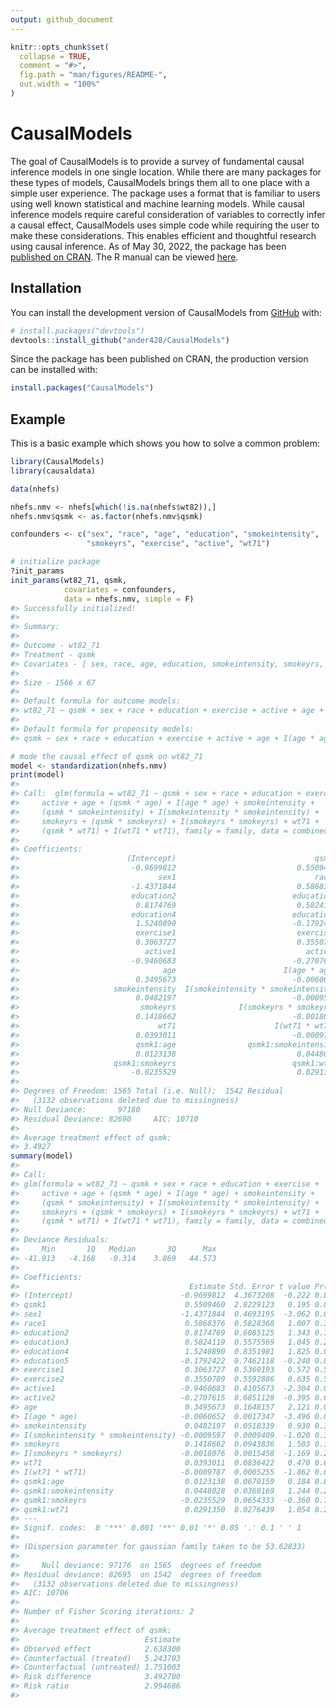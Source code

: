 ---
output: github_document
---

```{r, include = FALSE}
knitr::opts_chunk$set(
  collapse = TRUE,
  comment = "#>",
  fig.path = "man/figures/README-",
  out.width = "100%"
)
```

# CausalModels

<!-- badges: start -->
<!-- badges: end -->

The goal of CausalModels is to provide a survey of fundamental causal
inference models in one single location. While there are many packages
for these types of models, CausalModels brings them all to one place
with a simple user experience. The package uses a format that is familiar
to users using well known statistical and machine learning models. While causal inference
models require careful consideration of variables to correctly infer a causal effect,
CausalModels uses simple code while requiring the user to make these considerations. This
enables efficient and thoughtful research using causal inference.
As of May 30, 2022, the package has been 
[published on CRAN](https://cran.r-project.org/web/packages/CausalModels/index.html).
The R manual can be viewed [here](https://cran.r-project.org/web/packages/CausalModels/CausalModels.pdf).

## Installation

You can install the development version of CausalModels from
[GitHub](https://github.com/) with:

``` r
# install.packages("devtools")
devtools::install_github("ander428/CausalModels")
```

Since the package has been published on CRAN, the production version can be installed with:

``` r
install.packages("CausalModels")
```

## Example

This is a basic example which shows you how to solve a common problem:

``` r
library(CausalModels)
library(causaldata)

data(nhefs)

nhefs.nmv <- nhefs[which(!is.na(nhefs$wt82)),]
nhefs.nmv$qsmk <- as.factor(nhefs.nmv$qsmk)

confounders <- c("sex", "race", "age", "education", "smokeintensity",
                 "smokeyrs", "exercise", "active", "wt71")

# initialize package
?init_params
init_params(wt82_71, qsmk,
            covariates = confounders,
            data = nhefs.nmv, simple = F)
#> Successfully initialized!
#> 
#> Summary:
#> 
#> Outcome - wt82_71 
#> Treatment - qsmk 
#> Covariates - [ sex, race, age, education, smokeintensity, smokeyrs, exercise, active, wt71 ] 
#> 
#> Size - 1566 x 67 
#> 
#> Default formula for outcome models: 
#> wt82_71 ~ qsmk + sex + race + education + exercise + active + age + (qsmk * age) + I(age * age) + smokeintensity + (qsmk * smokeintensity) + I(smokeintensity * smokeintensity) + smokeyrs + (qsmk * smokeyrs) + I(smokeyrs * smokeyrs) + wt71 + (qsmk * wt71) + I(wt71 * wt71) 
#> 
#> Default formula for propensity models: 
#> qsmk ~ sex + race + education + exercise + active + age + I(age * age) + smokeintensity + I(smokeintensity * smokeintensity) + smokeyrs + I(smokeyrs * smokeyrs) + wt71 + I(wt71 * wt71) 

# mode the causal effect of qsmk on wt82_71
model <- standardization(nhefs.nmv)
print(model)
#> 
#> Call:  glm(formula = wt82_71 ~ qsmk + sex + race + education + exercise + 
#>     active + age + (qsmk * age) + I(age * age) + smokeintensity + 
#>     (qsmk * smokeintensity) + I(smokeintensity * smokeintensity) + 
#>     smokeyrs + (qsmk * smokeyrs) + I(smokeyrs * smokeyrs) + wt71 + 
#>     (qsmk * wt71) + I(wt71 * wt71), family = family, data = combined_data)
#> 
#> Coefficients:
#>                        (Intercept)                               qsmk1  
#>                         -0.9699812                           0.5509460  
#>                               sex1                               race1  
#>                         -1.4371844                           0.5868376  
#>                         education2                          education3  
#>                          0.8174769                           0.5824119  
#>                         education4                          education5  
#>                          1.5240890                          -0.1792422  
#>                          exercise1                           exercise2  
#>                          0.3063727                           0.3550789  
#>                            active1                             active2  
#>                         -0.9460683                          -0.2707615  
#>                                age                        I(age * age)  
#>                          0.3495673                          -0.0060652  
#>                     smokeintensity  I(smokeintensity * smokeintensity)  
#>                          0.0482197                          -0.0009597  
#>                           smokeyrs              I(smokeyrs * smokeyrs)  
#>                          0.1418662                          -0.0018076  
#>                               wt71                      I(wt71 * wt71)  
#>                          0.0393011                          -0.0009787  
#>                          qsmk1:age                qsmk1:smokeintensity  
#>                          0.0123138                           0.0448028  
#>                     qsmk1:smokeyrs                          qsmk1:wt71  
#>                         -0.0235529                           0.0291350  
#> 
#> Degrees of Freedom: 1565 Total (i.e. Null);  1542 Residual
#>   (3132 observations deleted due to missingness)
#> Null Deviance:       97180 
#> Residual Deviance: 82690     AIC: 10710
#> 
#> Average treatment effect of qsmk:
#> 3.4927 
summary(model)
#> 
#> Call:
#> glm(formula = wt82_71 ~ qsmk + sex + race + education + exercise + 
#>     active + age + (qsmk * age) + I(age * age) + smokeintensity + 
#>     (qsmk * smokeintensity) + I(smokeintensity * smokeintensity) + 
#>     smokeyrs + (qsmk * smokeyrs) + I(smokeyrs * smokeyrs) + wt71 + 
#>     (qsmk * wt71) + I(wt71 * wt71), family = family, data = combined_data)
#> 
#> Deviance Residuals: 
#>     Min       1Q   Median       3Q      Max  
#> -41.913   -4.168   -0.314    3.869   44.573  
#> 
#> Coefficients:
#>                                      Estimate Std. Error t value Pr(>|t|)    
#> (Intercept)                        -0.9699812  4.3673208  -0.222 0.824266    
#> qsmk1                               0.5509460  2.8229123   0.195 0.845286    
#> sex1                               -1.4371844  0.4693195  -3.062 0.002235 ** 
#> race1                               0.5868376  0.5828368   1.007 0.314158    
#> education2                          0.8174769  0.6085125   1.343 0.179339    
#> education3                          0.5824119  0.5575569   1.045 0.296382    
#> education4                          1.5240890  0.8351981   1.825 0.068221 .  
#> education5                         -0.1792422  0.7462118  -0.240 0.810205    
#> exercise1                           0.3063727  0.5360193   0.572 0.567697    
#> exercise2                           0.3550789  0.5592886   0.635 0.525603    
#> active1                            -0.9460683  0.4105673  -2.304 0.021338 *  
#> active2                            -0.2707615  0.6851128  -0.395 0.692745    
#> age                                 0.3495673  0.1648157   2.121 0.034084 *  
#> I(age * age)                       -0.0060652  0.0017347  -3.496 0.000485 ***
#> smokeintensity                      0.0482197  0.0518339   0.930 0.352375    
#> I(smokeintensity * smokeintensity) -0.0009597  0.0009409  -1.020 0.307878    
#> smokeyrs                            0.1418662  0.0943836   1.503 0.133023    
#> I(smokeyrs * smokeyrs)             -0.0018076  0.0015458  -1.169 0.242437    
#> wt71                                0.0393011  0.0836422   0.470 0.638514    
#> I(wt71 * wt71)                     -0.0009787  0.0005255  -1.862 0.062751 .  
#> qsmk1:age                           0.0123138  0.0670159   0.184 0.854238    
#> qsmk1:smokeintensity                0.0448028  0.0360169   1.244 0.213712    
#> qsmk1:smokeyrs                     -0.0235529  0.0654333  -0.360 0.718931    
#> qsmk1:wt71                          0.0291350  0.0276439   1.054 0.292075    
#> ---
#> Signif. codes:  0 '***' 0.001 '**' 0.01 '*' 0.05 '.' 0.1 ' ' 1
#> 
#> (Dispersion parameter for gaussian family taken to be 53.62833)
#> 
#>     Null deviance: 97176  on 1565  degrees of freedom
#> Residual deviance: 82695  on 1542  degrees of freedom
#>   (3132 observations deleted due to missingness)
#> AIC: 10706
#> 
#> Number of Fisher Scoring iterations: 2
#> 
#> Average treatment effect of qsmk:
#>                            Estimate
#> Observed effect            2.638300
#> Counterfactual (treated)   5.243703
#> Counterfactual (untreated) 1.751003
#> Risk difference            3.492700
#> Risk ratio                 2.994686
#> 
```

